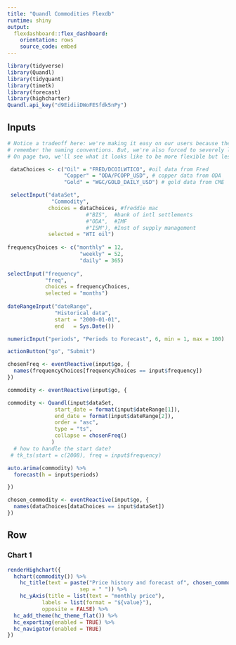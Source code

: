 ```yaml
---
title: "Quandl Commodities Flexdb"
runtime: shiny
output:
  flexdashboard::flex_dashboard:
    orientation: rows
    source_code: embed
---
```


```r
library(tidyverse) 
library(Quandl)
library(tidyquant)
library(timetk)
library(forecast)
library(highcharter)
Quandl.api_key("d9EidiiDWoFESfdk5nPy")
```

Inputs{.sidebar}
--------------------------------

```r
# Notice a tradeoff here: we're making it easy on our users because they don't need to 
# remember the naming conventions. But, we're also forced to severely limit their choices. 
# On page two, we'll see what it looks like to be more flexible but less efficient.

 dataChoices <- c("Oil" = "FRED/DCOILWTICO", #oil data from Fred
                  "Copper" = "ODA/PCOPP_USD", # copper data from ODA
                  "Gold" = "WGC/GOLD_DAILY_USD") # gold data from CME

 selectInput("dataSet",
              "Commodity",
             choices = dataChoices, #freddie mac
                         #"BIS",  #bank of intl settlements
                         #"ODA",  #IMF
                         #"ISM"), #Inst of supply management
             selected = "WTI oil")
 
frequencyChoices <- c("monthly" = 12,
                       "weekly" = 52,
                       "daily" = 365)
                     
selectInput("frequency",
            "freq",
            choices = frequencyChoices, 
            selected = "months")
                     
dateRangeInput("dateRange",
               "Historical data",
               start = "2000-01-01",
               end   = Sys.Date())

numericInput("periods", "Periods to Forecast", 6, min = 1, max = 100)

actionButton("go", "Submit")

chosenFreq <- eventReactive(input$go, {
  names(frequencyChoices[frequencyChoices == input$frequency])
})

commodity <- eventReactive(input$go, {

commodity <- Quandl(input$dataSet,
               start_date = format(input$dateRange[1]),
               end_date = format(input$dateRange[2]),
               order = "asc",
               type = "ts",
               collapse = chosenFreq()
              )  
  # how to handle the start date? 
 # tk_ts(start = c(2008), freq = input$frequency)

auto.arima(commodity) %>% 
  forecast(h = input$periods)

})

chosen_commodity <- eventReactive(input$go, {
  names(dataChoices[dataChoices == input$dataSet])
})

```


Row
-------------------------------------
    
### Chart 1

```r
renderHighchart({
  hchart(commodity()) %>% 
    hc_title(text = paste("Price history and forecast of", chosen_commodity(), 
                       sep = " ")) %>%
    hc_yAxis(title = list(text = "monthly price"),
           labels = list(format = "${value}"),
           opposite = FALSE) %>% 
  hc_add_theme(hc_theme_flat()) %>% 
  hc_exporting(enabled = TRUE) %>% 
  hc_navigator(enabled = TRUE)
})

```
    
